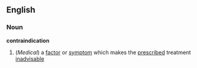 ==English==

===Noun===

'''contraindication'''

#(''Medical'') a [[factor]] or [[symptom]] which makes the [[prescribe]]d treatment [[inadvisable]]